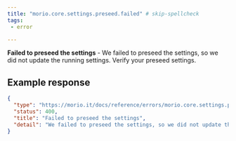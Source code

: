 ```yaml
---
title: "morio.core.settings.preseed.failed" # skip-spellcheck
tags:
 - error

---
```

<!-- MORIO_AUTO_GENERATED_CONTENT_STARTS - Manual changes made below will be overwritten skip-spellcheck -->
__Failed to preseed the settings__ - We failed to preseed the settings, so we did not update the running settings. Verify your preseed settings.
<!-- MORIO_AUTO_GENERATED_CONTENT_ENDS - Manual changes made above will be overwritten skip-spellcheck -->


<!-- MORIO_AUTO_GENERATED_CONTENT_STARTS - Manual changes made below will be overwritten skip-spellcheck -->
## Example response

```json
{
  "type": "https://morio.it/docs/reference/errors/morio.core.settings.preseed.failed",
  "status": 400,
  "title": "Failed to preseed the settings",
  "detail": "We failed to preseed the settings, so we did not update the running settings. Verify your preseed settings."
}
```
<!-- MORIO_AUTO_GENERATED_CONTENT_ENDS - Manual changes made above will be overwritten skip-spellcheck -->

